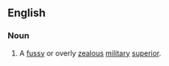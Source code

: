 ==English==

===Noun===
{{head|en|noun|head=[[bag]] [[of]] [[rations]]}}

# {{lb|en|idiomatic|dated|WW I}} A [[fussy]] or overly [[zealous]] [[military]] [[superior]].